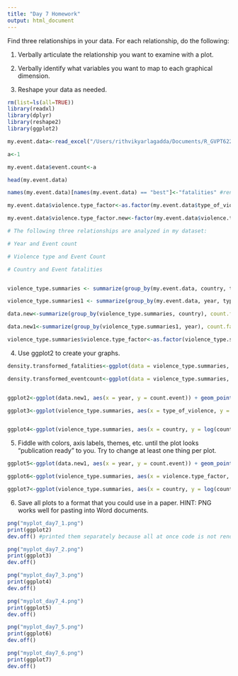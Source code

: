 ```yaml
---
title: "Day 7 Homework"
output: html_document
---
```


Find three relationships in your data.  For each relationship, do the following:

1. Verbally articulate the relationship you want to examine with a plot.

2. Verbally identify what variables you want to map to each graphical dimension.

3. Reshape your data as needed.

```r

rm(list=ls(all=TRUE))
library(readxl)
library(dplyr)
library(reshape2)
library(ggplot2)

my.event.data<-read_excel("/Users/rithvikyarlagadda/Documents/R_GVPT622/PSYC798/my_R_homework/day3/event_data.xlsx")[,c("year","type_of_violence","conflict_name","dyad_name","where_coordinates", "country","best","adm_1")] #subsetting those columns from the main dataset that is required for my project

a<-1

my.event.data$event.count<-a

head(my.event.data)

names(my.event.data)[names(my.event.data) == "best"]<-"fatalities" #renaming the colummn name 

my.event.data$violence.type_factor<-as.factor(my.event.data$type_of_violence) #this should actually be a factor variable but it is numeric. So, we convert into a factor 

my.event.data$violence.type_factor.new<-factor(my.event.data$violence.type_factor, levels = c(1,2,3), labels = c("state-based conflict", "non-state conflict", "one-sided violence")) #relabelling the names of the factor levels

# The following three relationships are analyzed in my dataset: 

# Year and Event count

# Violence type and Event Count 

# Country and Event fatalities


violence_type.summaries <- summarize(group_by(my.event.data, country, type_of_violence), count.fatalities = sum(fatalities, na.rm=TRUE), count.event = sum(event.count, na.rm = TRUE), median.fatalities = median(fatalities, na.rm = TRUE), maximum.fatalities = max(fatalities, na.rm = TRUE)) #reshaped dataset to address part of my analysis

violence_type.summaries1 <- summarize(group_by(my.event.data, year, type_of_violence), count.fatalities = sum(fatalities, na.rm=TRUE), count.event = sum(event.count, na.rm = TRUE), median.fatalities = median(fatalities, na.rm = TRUE), maximum.fatalities = max(fatalities, na.rm = TRUE)) #reshaped dataset to address part of my analysis

data.new<-summarize(group_by(violence_type.summaries, country), count.fatalities = sum(count.fatalities, na.rm=TRUE), count.event = sum(count.event, na.rm = TRUE), na.rm = TRUE) #removing the duplicates from the above dataset

data.new1<-summarize(group_by(violence_type.summaries1, year), count.fatalities = sum(count.fatalities, na.rm=TRUE), count.event = sum(count.event, na.rm = TRUE), na.rm = TRUE) #removing the duplicates from the above dataset

violence_type.summaries$violence.type_factor<-as.factor(violence_type.summaries$type_of_violence)


```

4. Use ggplot2 to create your graphs.

```r

density.transformed_fatalities<-ggplot(data = violence_type.summaries, aes(log(count.fatalities))) + geom_density(adjust = 0.5, fill = "grey") + xlab("Fatalities") + ylab("density") #to obtain normality 

density.transformed_eventcount<-ggplot(data = violence_type.summaries, aes(log(count.event))) + geom_density(adjust = 0.5, fill = "grey") + xlab("Event count") + ylab("density") #to obtain normality 


ggplot2<-ggplot(data.new1, aes(x = year, y = count.event)) + geom_point() + xlab("Year") + ylab("Event count")

ggplot3<-ggplot(violence_type.summaries, aes(x = type_of_violence, y = log(count.event))) + geom_point() + xlab("Violence type") + ylab("Event count")


ggplot4<-ggplot(violence_type.summaries, aes(x = country, y = log(count.fatalities))) + geom_point() + xlab("Country") + ylab("Event fatalities")


```

5. Fiddle with colors, axis labels, themes, etc. until the plot looks "publication ready" to you.  Try to change at least one thing per plot.

```r

ggplot5<-ggplot(data.new1, aes(x = year, y = count.event)) + geom_point() + xlab("Year") + ylab("Event count") + theme_minimal()

ggplot6<-ggplot(violence_type.summaries, aes(x = violence.type_factor, y = log(count.event), color=violence.type_factor)) + geom_point() + theme_minimal() + xlab("Violence type") + ylab("Event count")+theme(legend.position = "top") + scale_color_discrete(name = "Violence type", labels = c("state-based conflict", "non-state", "one-sided"))

ggplot7<-ggplot(violence_type.summaries, aes(x = country, y = log(count.fatalities), color=violence.type_factor)) + geom_point() + xlab("Country") + ylab("Event fatalities") + theme_minimal() + theme(legend.position = "top") + scale_color_discrete(name = "Violence type", labels = c("state-based conflict", "non-state", "one-sided"))


```

6. Save all plots to a format that you could use in a paper.  HINT: PNG works well for pasting into Word documents.

```r
png("myplot_day7_1.png")
print(ggplot2)
dev.off() #printed them separately because all at once code is not rendering all graphs in one document

png("myplot_day7_2.png")
print(ggplot3)
dev.off()

png("myplot_day7_3.png")
print(ggplot4)
dev.off()

png("myplot_day7_4.png")
print(ggplot5)
dev.off()

png("myplot_day7_5.png")
print(ggplot6)
dev.off()

png("myplot_day7_6.png")
print(ggplot7)
dev.off()

```

